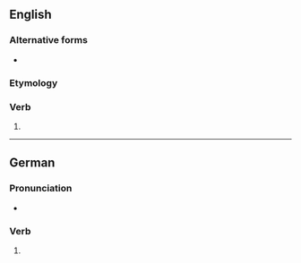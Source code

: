==English==

===Alternative forms===
* {{l|en|bring'st}} {{qualifier|obsolete}}

===Etymology===
{{suffix|en|bring|est}}

===Verb===
{{head|en|verb form}}

# {{en-archaic second-person singular of|bring}}

----

==German==

===Pronunciation===
* {{audio|de|De-bringest.ogg|Audio}}

===Verb===
{{head|de|verb form}}

# {{verb form of|de|bringen||2|s|sub|I}}